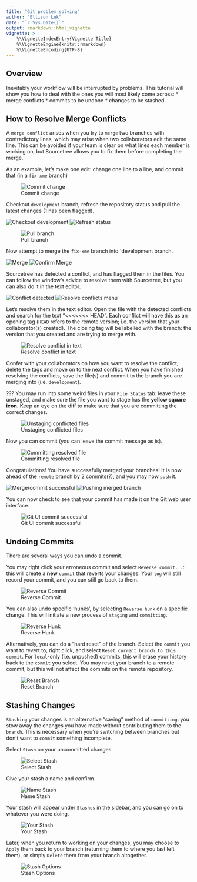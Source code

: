 ```yaml
---
title: "Git problem solving"
author: "Ellison Luk"
date: "`r Sys.Date()`"
output: rmarkdown::html_vignette
vignette: >
    %\VignetteIndexEntry{Vignette Title}
    %\VignetteEngine{knitr::rmarkdown}
    %\VignetteEncoding{UTF-8}
---
```


## Overview

Inevitably your workflow will be interrupted by problems. This tutorial will show you how to deal with the ones you will most likely come across:
* merge conflicts
* commits to be undone
* changes to be stashed

## How to Resolve Merge Conflicts

A `merge conflict` arises when you try to `merge` two branches with contradictory lines, which may arise when two collaborators edit the same line. This can be avoided if your team is clear on what lines each member is working on, but Sourcetree allows you to fix them before completing the merge.

As an example, let's make one edit: change one \xme line to a \syn line, and commit that (in a `fix-xme` branch)

![Commit change](figures/git-ps_merge-conflict/sourcetree_conflict-01.png)

Checkout `development` branch, refresh the repository status and pull the latest changes (1 has been flagged).

![Checkout development](figures/git-ps_merge-conflict/sourcetree_conflict-02.png)
![Refresh status](figures/git-ps_merge-conflict/sourcetree_conflict-03.png)

![Pull branch](figures/git-ps_merge-conflict/sourcetree_conflict-04.png)

Now attempt to merge the `fix-xme` branch into `development branch. 

![Merge](figures/git-ps_merge-conflict/sourcetree_conflict-05.png)
![Confirm Merge](figures/git-ps_merge-conflict/sourcetree_conflict-06.png)

Sourcetree has detected a conflict, and has flagged them in the files. You can follow the window's advice to resolve them with Sourcetree, but you can also do it in the text editor.

![Conflict detected](figures/git-ps_merge-conflict/sourcetree_conflict-07.png)
![Resolve conflicts menu](figures/git-ps_merge-conflict/sourcetree_conflict-08.png)

Let's resolve them in the text editor. Open the file with the detected conflicts and search for the text "<<<<<<< HEAD". Each conflict will have this as an opening tag (`HEAD` refers to the remote version; i.e. the version that your collaborator(s) created). The closing tag will be labelled with the branch: the version that you created and are trying to merge with.

![Resolve conflict in text](figures/git-ps_merge-conflict/sourcetree_conflict-09.png)

Confer with your collaborators on how you want to resolve the conflict, delete the tags and move on to the next conflict. When you have finished resolving the conflicts, save the file(s) and commit to the branch you are merging into (i.e. `development`). 

???
You may run into some weird files in your `File Status` tab: leave these unstaged, and make sure the file you want to stage has the **yellow square icon**. Keep an eye on the diff to make sure that you are committing the correct changes. 

![Unstaging conflicted files](figures/git-ps_merge-conflict/sourcetree_conflict-10a.png)

Now you can commit (you can leave the commit message as is).

![Committing resolved file](figures/git-ps_merge-conflict/sourcetree_conflict-10b.png)

Congratulations! You have successfully merged your branches! It is now ahead of the `remote` branch by 2 commits(?), and you may now `push` it.

![Merge/commit successful](figures/git-ps_merge-conflict/sourcetree_conflict-11.png)
![Pushing merged branch](figures/git-ps_merge-conflict/sourcetree_conflict-12.png)

You can now check to see that your commit has made it on the Git web user interface.

![Git UI commit successful](figures/git-ps_merge-conflict/sourcetree_conflict-13.png)

## Undoing Commits

There are several ways you can undo a commit. 

You may right click your erroneous commit and select `Reverse commit...`: this will create a **new** `commit` that reverts your changes. Your `log` will still record your commit, and you can still go back to them. 

![Reverse Commit](figures/git-ps_undo-commit/sourcetree_reverse-commit.png)

You can also undo specific 'hunks', by selecting `Reverse hunk` on a specific change. This will initiate a new process of `staging` and `committing`.

![Reverse Hunk](figures/git-ps_undo-commit/sourcetree_reverse-hunk.png)

Alternatively, you can do a "hard reset" of the branch. Select the `commit` you want to revert to, right click, and select `Reset current branch to this commit`. For `local`-only (i.e. unpushed) commits, this will erase your history back to the `commit` you select. You may reset your branch to a remote commit, but this will not affect the commits on the remote repository.

![Reset Branch](figures/git-ps_undo-commit/sourcetree_reset-branch.png)


## Stashing Changes

`Stashing` your changes is an alternative "saving" method of `committing`: you stow away the changes you have made without contributing them to the `branch`. This is necessary when you're switching between branches but don't want to `commit` something incomplete.

Select `Stash` on your uncommitted changes.

![Select Stash](figures/git-ps_stash/sourcetree_stash-1.png)

Give your stash a name and confirm.

![Name Stash](figures/git-ps_stash/sourcetree_stash-2.png)

Your stash will appear under `Stashes` in the sidebar, and you can go on to whatever you were doing. 

![Your Stash](figures/git-ps_stash/sourcetree_stash-3.png)

Later, when you return to working on your changes, you may choose to `Apply` them back to your branch (returning them to where you last left them), or simply `Delete` them from your branch altogether. 

![Stash Options](figures/git-ps_stash/sourcetree_stash-4.png)
